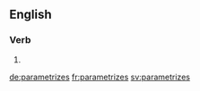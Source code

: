 ==English==

===Verb===
{{head|en}}

# {{en-third-person singular of|parametrize}}

[[de:parametrizes]]
[[fr:parametrizes]]
[[sv:parametrizes]]